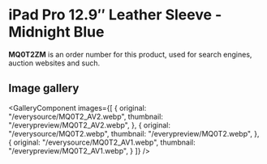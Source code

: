 
# iPad Pro 12.9″ Leather Sleeve - Midnight Blue

<Callout type='info' emoji='👉🏻'>**MQ0T2ZM** is an order number for this product, used for search engines, auction websites and such.</Callout>

## Image gallery

<GalleryComponent
    images={[
      {
        original: "/everysource/MQ0T2_AV2.webp",
        thumbnail: "/everypreview/MQ0T2_AV2.webp",
      },
      {
        original: "/everysource/MQ0T2.webp",
        thumbnail: "/everypreview/MQ0T2.webp",
      },
      {
        original: "/everysource/MQ0T2_AV1.webp",
        thumbnail: "/everypreview/MQ0T2_AV1.webp",
      }
    ]}
  />
